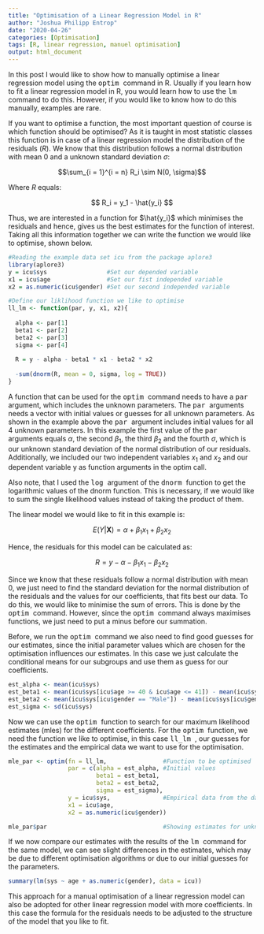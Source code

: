 ```yaml
---
title: "Optimisation of a Linear Regression Model in R"
author: "Joshua Philipp Entrop"
date: "2020-04-26"
categories: [Optimisation]
tags: [R, linear regression, manuel optimisation]
output: html_document
---
```


In this post I would like to show how to manually optimise a linear regression model using the <TT> optim </TT> command in R. Usually if you learn how to fit a linear regression model in R, you would learn how to use the <TT> lm </TT> command to do this. However, if you would like to know how to do this manually, examples are rare.

If you want to optimise a function, the most important question of course is which function should be optimised? As it is taught in most statistic classes this function is in case of a linear regression model the distribution of the residuals $(R)$. We know that this distribution follows a normal distribution with mean 0 and a unknown standard deviation $\sigma$:

$$\sum_{i = 1}^{i = n} R_i \sim N(0, \sigma)$$

Where $R$ equals:

$$ R_i = y_1 - \hat{y_i} $$

Thus, we are interested in a function for $\hat{y_i}$ which minimises the residuals and hence, gives us the best estimates for the function of interest. Taking all this information together we can write the function we would like to optimise, shown below.

```r

#Reading the example data set icu from the package aplore3
library(aplore3)
y = icu$sys                 #Set our depended variable
x1 = icu$age                #Set our fist independed variable
x2 = as.numeric(icu$gender) #Set our second independed variable

#Define our liklihood function we like to optimise
ll_lm <- function(par, y, x1, x2){
  
  alpha <- par[1]
  beta1 <- par[2]
  beta2 <- par[3]
  sigma <- par[4]
  
  R = y - alpha - beta1 * x1 - beta2 * x2
  
  -sum(dnorm(R, mean = 0, sigma, log = TRUE))
}

```

A function that can be used for the <TT> optim </TT> command needs to have a <TT> par </TT> argument, which includes the unknown parameters. The <TT> par </TT> arguments needs a vector with initial values or guesses for all unknown parameters. As shown in the example above the <TT> par </TT> argument includes initial values for all 4 unknown parameters. In this example the first value of the <TT> par </TT> arguments equals $\alpha$, the second $\beta_1$, the third $\beta_2$ and the fourth $\sigma$, which is our unknown standard deviation of the normal distribution of our residuals. Additionally, we included our two independent variables $x_1$ and $x_2$ and our dependent variable y as function arguments in the optim call.

Also note, that I used the <TT> log </TT> argument of the <TT> dnorm </TT> function to get the logarithmic values of the dnorm function. This is necessary, if we would like to sum the single likelihood values instead of taking the product of them.

The linear model we would like to fit in this example is:

$$ E(Y|\mathbf{X}) = \alpha + \beta_1  x_1 + \beta_2  x_2$$

Hence, the residuals for this model can be calculated as:

$$R = y - \alpha - \beta_1 x_1 - \beta_2 x_2$$

Since we know that these residuals follow a normal distribution with mean 0, we just need to find the standard deviation for the normal distribution of the residuals and the values for our coefficients, that fits best our data. To do this, we would like to minimise the sum of errors. This is done by the <TT> optim </TT>  command. However, since the <TT> optim </TT> command always maximises functions, we just need to put a minus before our summation.

Before, we run the <TT> optim </TT> command we also need to find good guesses for our estimates, since the initial parameter values which are chosen for the optimisation influences our estimates. In this case we just calculate the  conditional means for our subgroups and use them as guess for our coefficients.

```R

est_alpha <- mean(icu$sys)
est_beta1 <- mean(icu$sys[icu$age >= 40 & icu$age <= 41]) - mean(icu$sys[icu$age >= 41 & icu$age <= 52])
est_beta2 <- mean(icu$sys[icu$gender == "Male"]) - mean(icu$sys[icu$gender == "Female"])
est_sigma <- sd(icu$sys)

```

Now we can use the <TT> optim </TT> function to search for our maximum likelihood estimates (mles) for the different coefficients. For the <TT> optim </TT> function, we need the function we like to optimise, in this case <TT> ll_lm </TT>, our guesses for the estimates and the empirical data we want to use for the optimisation.

```R
mle_par <- optim(fn = ll_lm,                #Function to be optimised
                 par = c(alpha = est_alpha, #Initial values
                         beta1 = est_beta1, 
                         beta2 = est_beta2, 
                         sigma = est_sigma), 
                 y = icu$sys,               #Empirical data from the data set icu
                 x1 = icu$age,
                 x2 = as.numeric(icu$gender))

mle_par$par                                 #Showing estimates for unknown parameters
```

If we now compare our estimates with the results of the <TT> lm </TT> command for the same model, we can see slight differences in the estimates, which may be due to different optimisation algorithms or due to our initial guesses for the parameters.

```R
summary(lm(sys ~ age + as.numeric(gender), data = icu))
```

This approach for a manual optimisation of a linear regression model can also be adopted for other linear regression model with more coefficients. In this case the formula for the residuals needs to be adjusted to the structure of the model that you like to fit.
